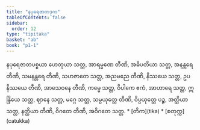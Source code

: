 ```yaml
---
title: "နပုရေဇာတဒုက"
tableOfContents: false
sidebar:
  order: 12
type: "tipitaka"
basket: "ab"
book: "p1-1"
---
```



<DynamicBreadcrumb />

<Division number="182" book="p1-1" e="ch" v="36" p="55">

<Paragraph number="640" book="p1-1">
နပုရေဇာတပစ္စယာ ဟေတုယာ သတ္တ, အာရမ္မဏေ တီဏိ, အဓိပတိယာ သတ္တ, အနန္တရေ တီဏိ, သမနန္တရေ တီဏိ, သဟဇာတေ သတ္တ, အညမညေ တီဏိ, နိဿယေ သတ္တ, ဥပနိဿယေ တီဏိ, အာသေဝနေ တီဏိ, ကမ္မေ သတ္တ, ဝိပါကေ ဧကံ, အာဟာရေ သတ္တ, ဣန္ဒြိယေ သတ္တ, ဈာနေ သတ္တ, မဂ္ဂေ သတ္တ, သမ္ပယုတ္တေ တီဏိ, ဝိပ္ပယုတ္တေ ပဉ္စ, အတ္ထိယာ သတ္တ, နတ္ထိယာ တီဏိ, ဝိဂတေ တီဏိ, အဝိဂတေ သတ္တ.

</Paragraph>
</Division>

<TableOfContents book="p1-1">
* [တိက](tika)
* [စတုက္က](catukka)
</TableOfContents>